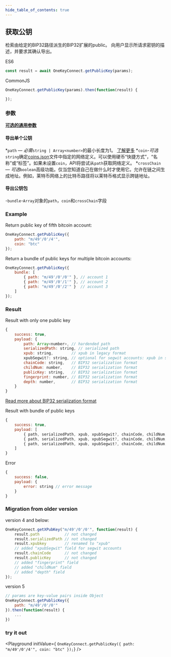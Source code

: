 ```yaml
---
hide_table_of_contents: true
---
```


## 获取公钥
检索由给定的BIP32路径派生的BIP32扩展的public。
向用户显示所请求密钥的描述，并要求其确认导出。

ES6
```javascript
const result = await OneKeyConnect.getPublicKey(params);
```

CommonJS
```javascript
OneKeyConnect.getPublicKey(params).then(function(result) {

});
```

### 参数
[****可选的通用参数****](./commonParams)
#### 导出单个公钥
*`path` — *必需*`string | Array<number>`的最小长度为1。 [了解更多](./path)
*`coin`-*可选*`string`确定[coins.json](https://github.com/OneKeyHQ/connect/blob/onekey/src/data/coins.json)文件中指定的网络定义。可以使用硬币“快捷方式”，“名称”或“标签”。如果未设置`coin`，API将尝试从`path`获取网络定义。
*`crossChain` — *可选*`boolean`高级功能。仅当您知道自己在做什么时才使用它。允许在链之间生成地址。例如，莱特币网络上的比特币路径将以莱特币格式显示跨链地址。

#### 导出公钥包
-`bundle`-`Array`对象的`path`，`coin`和`crossChain`字段

### Example
Return public key of fifth bitcoin account:
```javascript
OneKeyConnect.getPublicKey({
    path: "m/49'/0'/4'",
    coin: "btc"
});
```
Return a bundle of public keys for multiple bitcoin accounts:
```javascript
OneKeyConnect.getPublicKey({
    bundle: [
        { path: "m/49'/0'/0'" }, // account 1
        { path: "m/49'/0'/1'" }, // account 2
        { path: "m/49'/0'/2'" }  // account 3
    ]
});
```

### Result
Result with only one public key
```javascript
{
    success: true,
    payload: {
        path: Array<number>, // hardended path
        serializedPath: string, // serialized path
        xpub: string,        // xpub in legacy format
        xpubSegwit?: string, // optional for segwit accounts: xpub in segwit format
        chainCode: string,   // BIP32 serialization format
        childNum: number,    // BIP32 serialization format
        publicKey: string,   // BIP32 serialization format
        fingerprint: number, // BIP32 serialization format
        depth: number,       // BIP32 serialization format
    }
}
```
[Read more about BIP32 serialization format](https://github.com/bitcoin/bips/blob/master/bip-0032.mediawiki#Serialization_format)

Result with bundle of public keys
```javascript
{
    success: true,
    payload: [
        { path, serializedPath, xpub, xpubSegwit?, chainCode, childNum, publicKey, fingerprint, depth }, // account 1
        { path, serializedPath, xpub, xpubSegwit?, chainCode, childNum, publicKey, fingerprint, depth }, // account 2
        { path, serializedPath, xpub, xpubSegwit?, chainCode, childNum, publicKey, fingerprint, depth }  // account 3
    ]
}
```
Error
```javascript
{
    success: false,
    payload: {
        error: string // error message
    }
}
```

### Migration from older version

version 4 and below:
```javascript
OneKeyConnect.getXPubKey("m/49'/0'/0'", function(result) {
    result.path           // not changed
    result.serializedPath // not changed
    result.xpubkey        // renamed to "xpub"
    // added "xpubSegwit" field for segwit accounts
    result.chainCode      // not changed
    result.publicKey      // not changed
    // added "fingerprint" field
    // added "childNum" field
    // added "depth" field
});
```
version 5
```javascript
// params are key-value pairs inside Object
OneKeyConnect.getPublicKey({
    path: "m/49'/0'/0'"
}).then(function(result) {
    ...
})
```


### try it out
<Playground
    initValue={
`OneKeyConnect.getPublicKey({
    path: "m/49'/0'/4'",
    coin: "btc"
});`}
/>


